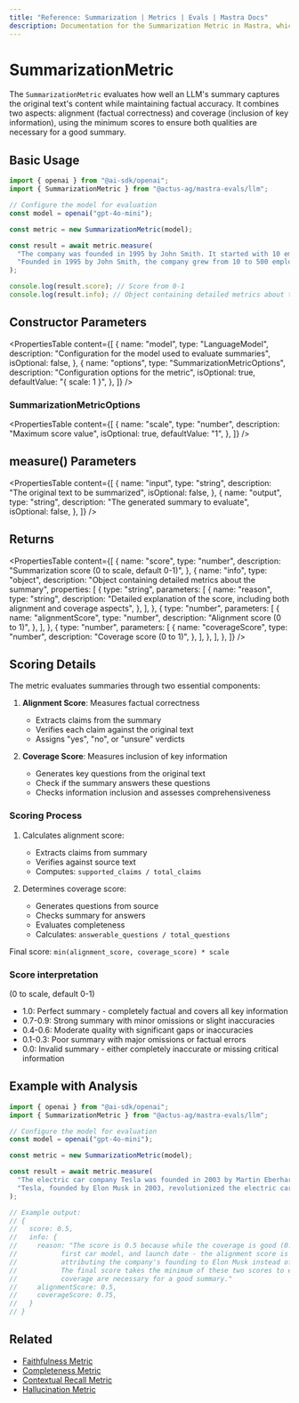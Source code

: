 ```yaml
---
title: "Reference: Summarization | Metrics | Evals | Mastra Docs"
description: Documentation for the Summarization Metric in Mastra, which evaluates the quality of LLM-generated summaries for content and factual accuracy.
---
```



# SummarizationMetric

<ScorerCallout />

The `SummarizationMetric` evaluates how well an LLM's summary captures the original text's content while maintaining factual accuracy. It combines two aspects: alignment (factual correctness) and coverage (inclusion of key information), using the minimum scores to ensure both qualities are necessary for a good summary.

## Basic Usage

```typescript
import { openai } from "@ai-sdk/openai";
import { SummarizationMetric } from "@actus-ag/mastra-evals/llm";

// Configure the model for evaluation
const model = openai("gpt-4o-mini");

const metric = new SummarizationMetric(model);

const result = await metric.measure(
  "The company was founded in 1995 by John Smith. It started with 10 employees and grew to 500 by 2020. The company is based in Seattle.",
  "Founded in 1995 by John Smith, the company grew from 10 to 500 employees by 2020.",
);

console.log(result.score); // Score from 0-1
console.log(result.info); // Object containing detailed metrics about the summary
```

## Constructor Parameters

<PropertiesTable
  content={[
    {
      name: "model",
      type: "LanguageModel",
      description: "Configuration for the model used to evaluate summaries",
      isOptional: false,
    },
    {
      name: "options",
      type: "SummarizationMetricOptions",
      description: "Configuration options for the metric",
      isOptional: true,
      defaultValue: "{ scale: 1 }",
    },
  ]}
/>

### SummarizationMetricOptions

<PropertiesTable
  content={[
    {
      name: "scale",
      type: "number",
      description: "Maximum score value",
      isOptional: true,
      defaultValue: "1",
    },
  ]}
/>

## measure() Parameters

<PropertiesTable
  content={[
    {
      name: "input",
      type: "string",
      description: "The original text to be summarized",
      isOptional: false,
    },
    {
      name: "output",
      type: "string",
      description: "The generated summary to evaluate",
      isOptional: false,
    },
  ]}
/>

## Returns

<PropertiesTable
  content={[
    {
      name: "score",
      type: "number",
      description: "Summarization score (0 to scale, default 0-1)",
    },
    {
      name: "info",
      type: "object",
      description: "Object containing detailed metrics about the summary",
      properties: [
        {
          type: "string",
          parameters: [
            {
              name: "reason",
              type: "string",
              description:
                "Detailed explanation of the score, including both alignment and coverage aspects",
            },
          ],
        },
        {
          type: "number",
          parameters: [
            {
              name: "alignmentScore",
              type: "number",
              description: "Alignment score (0 to 1)",
            },
          ],
        },
        {
          type: "number",
          parameters: [
            {
              name: "coverageScore",
              type: "number",
              description: "Coverage score (0 to 1)",
            },
          ],
        },
      ],
    },
  ]}
/>

## Scoring Details

The metric evaluates summaries through two essential components:

1. **Alignment Score**: Measures factual correctness

   - Extracts claims from the summary
   - Verifies each claim against the original text
   - Assigns "yes", "no", or "unsure" verdicts

2. **Coverage Score**: Measures inclusion of key information
   - Generates key questions from the original text
   - Check if the summary answers these questions
   - Checks information inclusion and assesses comprehensiveness

### Scoring Process

1. Calculates alignment score:

   - Extracts claims from summary
   - Verifies against source text
   - Computes: `supported_claims / total_claims`

2. Determines coverage score:
   - Generates questions from source
   - Checks summary for answers
   - Evaluates completeness
   - Calculates: `answerable_questions / total_questions`

Final score: `min(alignment_score, coverage_score) * scale`

### Score interpretation

(0 to scale, default 0-1)

- 1.0: Perfect summary - completely factual and covers all key information
- 0.7-0.9: Strong summary with minor omissions or slight inaccuracies
- 0.4-0.6: Moderate quality with significant gaps or inaccuracies
- 0.1-0.3: Poor summary with major omissions or factual errors
- 0.0: Invalid summary - either completely inaccurate or missing critical information

## Example with Analysis

```typescript
import { openai } from "@ai-sdk/openai";
import { SummarizationMetric } from "@actus-ag/mastra-evals/llm";

// Configure the model for evaluation
const model = openai("gpt-4o-mini");

const metric = new SummarizationMetric(model);

const result = await metric.measure(
  "The electric car company Tesla was founded in 2003 by Martin Eberhard and Marc Tarpenning. Elon Musk joined in 2004 as the largest investor and became CEO in 2008. The company's first car, the Roadster, was launched in 2008.",
  "Tesla, founded by Elon Musk in 2003, revolutionized the electric car industry starting with the Roadster in 2008.",
);

// Example output:
// {
//   score: 0.5,
//   info: {
//     reason: "The score is 0.5 because while the coverage is good (0.75) - mentioning the founding year,
//           first car model, and launch date - the alignment score is lower (0.5) due to incorrectly
//           attributing the company's founding to Elon Musk instead of Martin Eberhard and Marc Tarpenning.
//           The final score takes the minimum of these two scores to ensure both factual accuracy and
//           coverage are necessary for a good summary."
//     alignmentScore: 0.5,
//     coverageScore: 0.75,
//   }
// }
```

## Related

- [Faithfulness Metric](./faithfulness)
- [Completeness Metric](./completeness)
- [Contextual Recall Metric](./contextual-recall)
- [Hallucination Metric](./hallucination)
